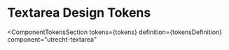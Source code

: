 <!-- @license CC0-1.0 -->


<Meta id="css-textarea--design-tokens" title="CSS Component/Textarea/Design Tokens" />

# Textarea Design Tokens

<ComponentTokensSection
  tokens={tokens}
  definition={tokensDefinition}
  component="utrecht-textarea"
></ComponentTokensSection>
